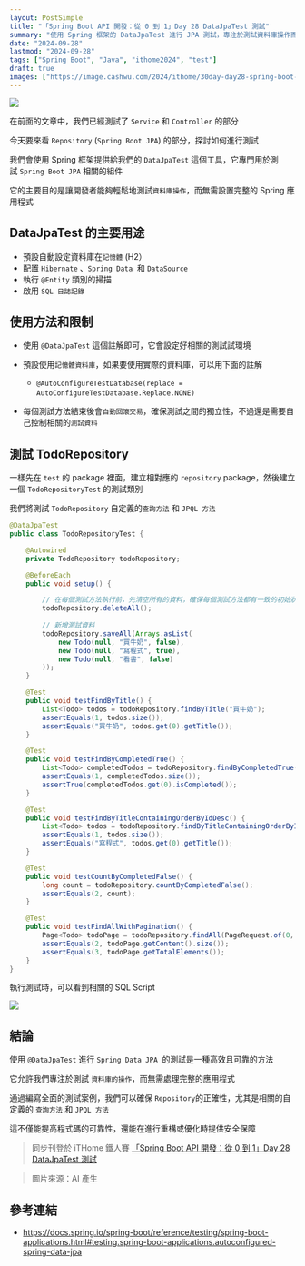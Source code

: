 ```yaml
---
layout: PostSimple
title: "「Spring Boot API 開發：從 0 到 1」Day 28 DataJpaTest 測試"
summary: "使用 Spring 框架的 DataJpaTest 進行 JPA 測試，專注於測試資料庫操作而無需設置完整應用程式。本篇文章介紹如何使用 @DataJpaTest 註解、自動配置記憶體資料庫、執行 @Entity 類別掃描及啟用 SQL 日誌記錄。透過測試 TodoRepository 的自定義查詢方法和 JPQL 方法，確保每個測試方法的初始狀態一致，並驗證查詢結果的正確性。這種方法不僅高效可靠，還能提高程式碼的可靠性，並在重構或優化時提供安全保障。"
date: "2024-09-28"
lastmod: "2024-09-28"
tags: ["Spring Boot", "Java", "ithome2024", "test"]
draft: true
images: ["https://image.cashwu.com/2024/ithome/30day-day28-spring-boot-datajpatest/cover.webp"]
---
```


![](https://image.cashwu.com/2024/ithome/30day-day28-spring-boot-datajpatest/cover.webp)

在前面的文章中，我們已經測試了 `Service` 和 `Controller` 的部分

今天要來看 `Repository` (`Spring Boot JPA`) 的部分，探討如何進行測試


我們會使用 Spring 框架提供給我們的 `DataJpaTest` 這個工具，它專門用於測試 `Spring Boot JPA` 相關的組件

它的主要目的是讓開發者能夠輕鬆地測試`資料庫操作`，而無需設置完整的 Spring 應用程式


## DataJpaTest 的主要用途

- 預設自動設定資料庫在`記憶體` (H2）
- 配置 `Hibernate` 、`Spring Data`  和 `DataSource` 
- 執行 `@Entity` 類別的掃描
- 啟用 `SQL 日誌記錄` 

## 使用方法和限制


- 使用 `@DataJpaTest` 這個註解即可，它會設定好相關的測試試環境

- 預設使用`記憶體資料庫`，如果要使用實際的資料庫，可以用下面的註解
    - `@AutoConfigureTestDatabase(replace = AutoConfigureTestDatabase.Replace.NONE)` 

- 每個測試方法結束後會`自動回滾交易`，確保測試之間的獨立性，不過還是需要自己控制相關的`測試資料` 

  

## 測試 TodoRepository

一樣先在 `test` 的 package 裡面，建立相對應的 `repository` package，然後建立一個 `TodoRepositoryTest` 的測試類別
  

我們將測試 `TodoRepository` 自定義的`查詢方法` 和 `JPQL 方法`


```java
@DataJpaTest
public class TodoRepositoryTest {

    @Autowired
    private TodoRepository todoRepository;

    @BeforeEach
    public void setup() {

        // 在每個測試方法執行前，先清空所有的資料，確保每個測試方法都有一致的初始狀態
        todoRepository.deleteAll();
        
        // 新增測試資料
        todoRepository.saveAll(Arrays.asList(
            new Todo(null, "買牛奶", false),
            new Todo(null, "寫程式", true),
            new Todo(null, "看書", false)
        ));
    }

    @Test
    public void testFindByTitle() {
        List<Todo> todos = todoRepository.findByTitle("買牛奶");
        assertEquals(1, todos.size());
        assertEquals("買牛奶", todos.get(0).getTitle());
    }

    @Test
    public void testFindByCompletedTrue() {
        List<Todo> completedTodos = todoRepository.findByCompletedTrue();
        assertEquals(1, completedTodos.size());
        assertTrue(completedTodos.get(0).isCompleted());
    }

    @Test
    public void testFindByTitleContainingOrderByIdDesc() {
        List<Todo> todos = todoRepository.findByTitleContainingOrderByIdDesc("寫");
        assertEquals(1, todos.size());
        assertEquals("寫程式", todos.get(0).getTitle());
    }

    @Test
    public void testCountByCompletedFalse() {
        long count = todoRepository.countByCompletedFalse();
        assertEquals(2, count);
    }

    @Test
    public void testFindAllWithPagination() {
        Page<Todo> todoPage = todoRepository.findAll(PageRequest.of(0, 2));
        assertEquals(2, todoPage.getContent().size());
        assertEquals(3, todoPage.getTotalElements());
    }
}
```

執行測試時，可以看到相關的 SQL Script

![](https://image.cashwu.com/2024/ithome/30day-day28-spring-boot-datajpatest/01.webp)  

## 結論
  
使用 `@DataJpaTest` 進行 `Spring Data JPA`  的測試是一種高效且可靠的方法

它允許我們專注於測試 `資料庫的操作`，而無需處理完整的應用程式

通過編寫全面的測試案例，我們可以確保 `Repository`的正確性，尤其是相關的自定義的 `查詢方法` 和 `JPQL 方法`

這不僅能提高程式碼的可靠性，還能在進行重構或優化時提供安全保障

> 同步刊登於 iTHome 鐵人賽 [「Spring Boot API 開發：從 0 到 1」Day 28 DataJpaTest 測試](https://ithelp.ithome.com.tw/articles/10349150)


> 圖片來源：AI 產生


## 參考連結

- https://docs.spring.io/spring-boot/reference/testing/spring-boot-applications.html#testing.spring-boot-applications.autoconfigured-spring-data-jpa